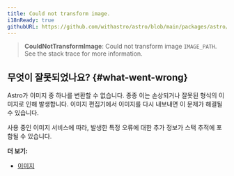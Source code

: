 ```yaml
---
title: Could not transform image.
i18nReady: true
githubURL: https://github.com/withastro/astro/blob/main/packages/astro/src/core/errors/errors-data.ts
---
```


> **CouldNotTransformImage**: Could not transform image `IMAGE_PATH`. See the stack trace for more information.

## 무엇이 잘못되었나요? \{#what-went-wrong\}

Astro가 이미지 중 하나를 변환할 수 없습니다. 종종 이는 손상되거나 잘못된 형식의 이미지로 인해 발생합니다. 이미지 편집기에서 이미지를 다시 내보내면 이 문제가 해결될 수 있습니다.

사용 중인 이미지 서비스에 따라, 발생한 특정 오류에 대한 추가 정보가 스택 추적에 포함될 수 있습니다.

**더 보기:**

-  [이미지](/ko/guides/images/)